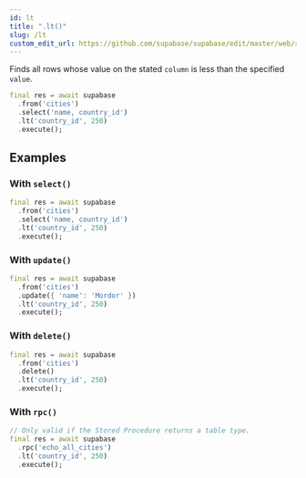 ```yaml
---
id: lt
title: ".lt()"
slug: /lt
custom_edit_url: https://github.com/supabase/supabase/edit/master/web/spec/supabase_dart_v1_ref.yml
---
```



Finds all rows whose value on the stated `column` is less than the specified `value`.


```dart
final res = await supabase
  .from('cities')
  .select('name, country_id')
  .lt('country_id', 250)
  .execute();
```


















## Examples

### With `select()`



```dart
final res = await supabase
  .from('cities')
  .select('name, country_id')
  .lt('country_id', 250)
  .execute();
```

### With `update()`



```dart
final res = await supabase
  .from('cities')
  .update({ 'name': 'Mordor' })
  .lt('country_id', 250)
  .execute();
```

### With `delete()`



```dart
final res = await supabase
  .from('cities')
  .delete()
  .lt('country_id', 250)
  .execute();
```

### With `rpc()`



```dart
// Only valid if the Stored Procedure returns a table type.
final res = await supabase
  .rpc('echo_all_cities')
  .lt('country_id', 250)
  .execute();
```